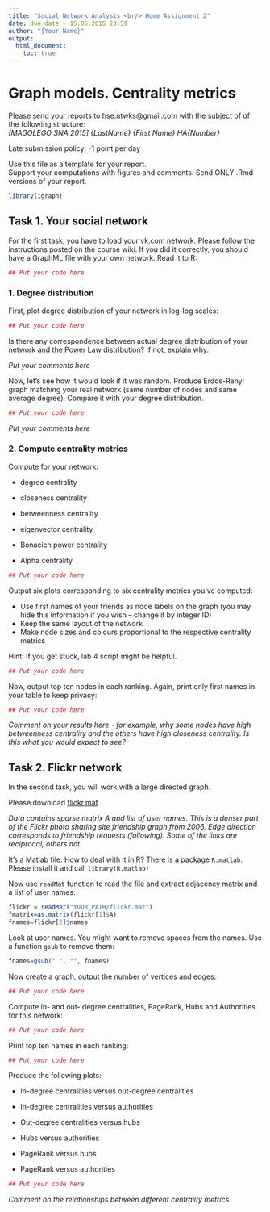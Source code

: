 ```yaml
---
title: "Social Network Analysis <br/> Home Assignment 2"
date: due date - 15.05.2015 23:59
author: "{Your Name}"
output:
  html_document:
    toc: true 
---
```

# Graph models. Centrality metrics
Please send your reports to hse.ntwks@gmail.com with the subject of of the following structure:<br/>
*[MAGOLEGO SNA 2015] {LastName} {First Name} HA{Number}*

Late submission policy: -1 point per day

Use this file as a template for your report.\
Support your computations with figures and comments. Send ONLY .Rmd versions of your report.

```r
library(igraph)
```


## Task 1. Your social network

For the first task, you have to load your [vk.com](http://vk.com) network. Please follow the instructions posted on the course wiki. 
If you did it correctly, you should have a GraphML file with your own network. Read it to R:

```r
## Put your code here

```

### 1. Degree distribution

First, plot degree distribution of your network in log-log scales:

```r
## Put your code here

```

Is there any correspondence between actual degree distribution of your network and the Power Law distribution? If not, explain why.

*Put your comments here*

Now, let's see how it would look if it was random. Produce Erdos-Renyi graph matching your real network (same number of nodes and same average degree). Compare it with your degree distribution.

```r
## Put your code here

```

*Put your comments here*

### 2. Compute centrality metrics

Compute for your network: 

* degree centrality

* closeness centrality

* betweenness centrality

* eigenvector centrality

* Bonacich power centrality

* Alpha centrality


```r
## Put your code here

```

Output six plots corresponding to six centrality metrics you've computed: 

* Use first names of your friends as node labels on the graph (you may hide this information if you wish -- change it by integer ID)
* Keep the same layout of the network
* Make node sizes and colours proportional to the respective centrality metrics

Hint: If you get stuck, lab 4 script might be helpful.

```r
## Put your code here

```

Now, output top ten nodes in each ranking. Again, print only first names in your table to keep privacy:

```r
## Put your code here

```

*Comment on your results here - for example, why some nodes have high betweenness centrality and the others have high closeness centrality. Is this what you would expect to see?*


## Task 2. Flickr network

In the second task, you will work with a large directed graph. 

Please download [flickr.mat](https://www.dropbox.com/s/the9wqk987oxbpf/flickr.mat?dl=0) 

*Data contains sparse matrix A and list of user names. This is a denser part of the Flickr photo sharing site friendship graph from 2006. Edge direction corresponds to friendship requests (following). Some of the links are reciprocal, others not*

It's a Matlab file. How to deal with it in R? There is a package `R.matlab`. Please install it and call `library(R.matlab)`

Now use `readMat` function to read the file and extract adjacency matrix and a list of user names:

```r
flickr = readMat("YOUR_PATH/flickr.mat")
fmatrix=as.matrix(flickr[1]$A)
fnames=flickr[2]$names
```

Look at user names. You might want to remove spaces from the names. Use a function `gsub` to remove them:

```r
fnames=gsub(" ", "", fnames)
```

Now create a graph, output the number of vertices and edges:

```r
## Put your code here

```

Compute in- and out- degree centralities, PageRank, Hubs and Authorities for this network:

```r
## Put your code here

```

Print top ten names in each ranking:

```r
## Put your code here

```

Produce the following plots:

* In-degree centralities versus out-degree centralities

* In-degree centralities versus authorities

* Out-degree centralities versus hubs

* Hubs versus authorities

* PageRank versus hubs

* PageRank versus authorities


```r
## Put your code here

```

*Comment on the relationships between different centrality metrics*
